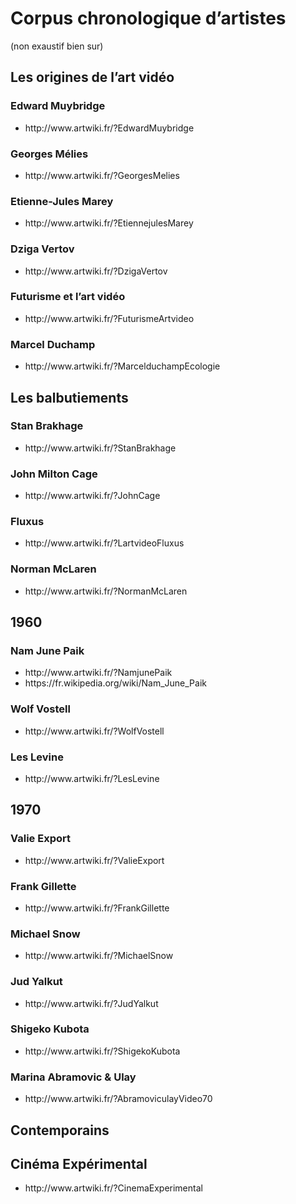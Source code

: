 # Corpus chronologique d'artistes {#corpus}

(non exaustif bien sur)

## Les origines de l'art vidéo

### Edward Muybridge
* http://www.artwiki.fr/?EdwardMuybridge

### Georges Mélies 
* http://www.artwiki.fr/?GeorgesMelies

### Etienne-Jules Marey
* http://www.artwiki.fr/?EtiennejulesMarey

### Dziga Vertov
* http://www.artwiki.fr/?DzigaVertov

### Futurisme et l'art vidéo
* http://www.artwiki.fr/?FuturismeArtvideo

### Marcel Duchamp
* http://www.artwiki.fr/?MarcelduchampEcologie

## Les balbutiements 

### Stan Brakhage
* http://www.artwiki.fr/?StanBrakhage

### John Milton Cage
* http://www.artwiki.fr/?JohnCage

### Fluxus
* http://www.artwiki.fr/?LartvideoFluxus

### Norman McLaren
* http://www.artwiki.fr/?NormanMcLaren

## 1960

### Nam June Paik
* http://www.artwiki.fr/?NamjunePaik
* https://fr.wikipedia.org/wiki/Nam_June_Paik

### Wolf Vostell
* http://www.artwiki.fr/?WolfVostell

### Les Levine
* http://www.artwiki.fr/?LesLevine

## 1970

### Valie Export
* http://www.artwiki.fr/?ValieExport

### Frank Gillette
* http://www.artwiki.fr/?FrankGillette

### Michael Snow
* http://www.artwiki.fr/?MichaelSnow

### Jud Yalkut
* http://www.artwiki.fr/?JudYalkut

### Shigeko Kubota
* http://www.artwiki.fr/?ShigekoKubota

### Marina Abramovic & Ulay
* http://www.artwiki.fr/?AbramoviculayVideo70



## Contemporains

### 

## Cinéma Expérimental

* http://www.artwiki.fr/?CinemaExperimental


